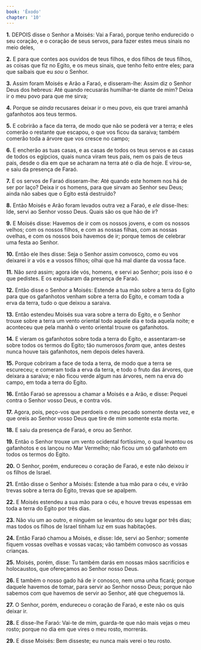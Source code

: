 ```yaml
---
book: 'Êxodo'
chapter: '10'
---
```


**1.** DEPOIS disse o Senhor a Moisés: Vai a Faraó, porque tenho endurecido o seu coração, e o coração de seus servos, para fazer estes meus sinais no meio deles,

**2.** E para que contes aos ouvidos de teus filhos, e dos filhos de teus filhos, as coisas que fiz no Egito, e os meus sinais, que tenho feito entre eles; para que saibais que eu *sou* o Senhor.

**3.** Assim foram Moisés e Arão a Faraó, e disseram-lhe: Assim diz o Senhor Deus dos hebreus: Até quando recusarás humilhar-te diante de mim? Deixa ir o meu povo para que me sirva;

**4.** Porque se *ainda* recusares deixar ir o meu povo, eis que trarei amanhã gafanhotos aos teus termos.

**5.** E cobrirão a face da terra, de modo que não se poderá ver a terra; e eles comerão o restante que escapou, o que vos ficou da saraiva; também comerão toda a árvore que vos cresce no campo;

**6.** E encherão as tuas casas, e as casas de todos os teus servos e as casas de todos os egípcios, quais nunca viram teus pais, nem os pais de teus pais, desde o dia em que se acharam na terra até o dia de hoje. E virou-se, e saiu da presença de Faraó.

**7.** E os servos de Faraó disseram-lhe: Até quando este homem nos há de ser por laço? Deixa ir os homens, para que sirvam ao Senhor seu Deus; ainda não sabes que o Egito está destruído?

**8.** Então Moisés e Arão foram levados outra vez a Faraó, e *ele* disse-lhes: Ide, servi ao Senhor vosso Deus. Quais são os que hão de ir?

**9.** E Moisés disse: Havemos de ir com os nossos jovens, e com os nossos velhos; com os nossos filhos, e com as nossas filhas, com as nossas ovelhas, e com os nossos bois havemos de ir; porque temos de celebrar uma festa ao Senhor.

**10.** Então ele lhes disse: Seja o Senhor assim convosco, como eu vos deixarei ir a vós e a vossos filhos; olhai que há mal diante da vossa face.

**11.** Não *será* assim; agora ide vós, homens, e servi ao Senhor; pois isso é o que pedistes. E os expulsaram da presença de Faraó.

**12.** Então disse o Senhor a Moisés: Estende a tua mão sobre a terra do Egito para que os gafanhotos venham sobre a terra do Egito, e comam toda a erva da terra, tudo o que deixou a saraiva.

**13.** Então estendeu Moisés sua vara sobre a terra do Egito, e o Senhor trouxe sobre a terra um vento oriental todo aquele dia e toda aquela noite; e aconteceu que pela manhã o vento oriental trouxe os gafanhotos.

**14.** E vieram os gafanhotos sobre toda a terra do Egito, e assentaram-se sobre todos os termos do Egito; tão numerosos *foram* que, antes destes nunca houve tais gafanhotos, nem depois deles haverá.

**15.** Porque cobriram a face de toda a terra, de modo que a terra se escureceu; e comeram toda a erva da terra, e todo o fruto das árvores, que deixara a saraiva; e não ficou verde algum nas árvores, nem na erva do campo, em toda a terra do Egito.

**16.** Então Faraó se apressou a chamar a Moisés e a Arão, e disse: Pequei contra o Senhor vosso Deus, e contra vós.

**17.** Agora, pois, peço-vos que perdoeis o meu pecado somente desta vez, e que oreis ao Senhor vosso Deus que tire de mim somente esta morte.

**18.** E saiu da presença de Faraó, e orou ao Senhor.

**19.** Então o Senhor trouxe um vento ocidental fortíssimo, o qual levantou os gafanhotos e os lançou no Mar Vermelho; não ficou um só gafanhoto em todos os termos do Egito.

**20.** O Senhor, porém, endureceu o coração de Faraó, e este não deixou ir os filhos de Israel.

**21.** Então disse o Senhor a Moisés: Estende a tua mão para o céu, e virão trevas sobre a terra do Egito, trevas que se apalpem.

**22.** E Moisés estendeu a sua mão para o céu, e houve trevas espessas em toda a terra do Egito por três dias.

**23.** Não viu um ao outro, e ninguém se levantou do seu lugar por três dias; mas todos os filhos de Israel tinham luz em suas habitações.

**24.** Então Faraó chamou a Moisés, e disse: Ide, servi ao Senhor; somente fiquem vossas ovelhas e vossas vacas; vão também convosco as vossas crianças.

**25.** Moisés, porém, disse: Tu também darás em nossas mãos sacrifícios e holocaustos, que ofereçamos ao Senhor nosso Deus.

**26.** E também o nosso gado há de ir conosco, nem uma unha ficará; porque daquele havemos de tomar, para servir ao Senhor nosso Deus; porque não sabemos com que havemos de servir ao Senhor, até que cheguemos lá.

**27.** O Senhor, porém, endureceu o coração de Faraó, e este não os quis deixar ir.

**28.** E disse-lhe Faraó: Vai-te de mim, guarda-te que não mais vejas o meu rosto; porque no dia em que vires o meu rosto, morrerás.

**29.** E disse Moisés: Bem disseste; eu nunca mais verei o teu rosto.